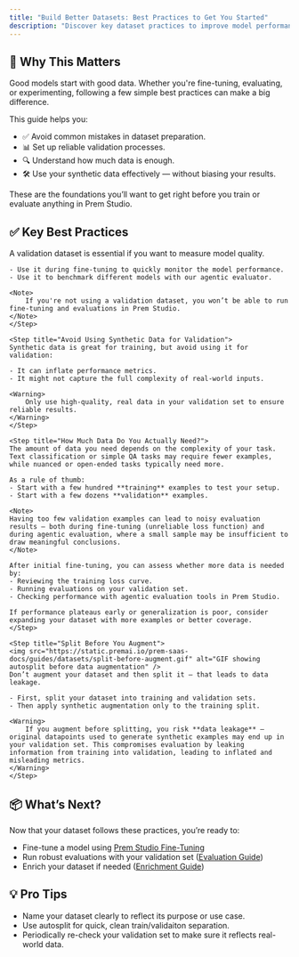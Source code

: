```yaml
---
title: "Build Better Datasets: Best Practices to Get You Started"
description: "Discover key dataset practices to improve model performance in Prem Studio — from splitting strategies to validation integrity."
---
```


## 🧠 Why This Matters

Good models start with good data. Whether you're fine-tuning, evaluating, or experimenting, following a few simple best practices can make a big difference.

This guide helps you:
- ✅ Avoid common mistakes in dataset preparation.
- 📊 Set up reliable validation processes.
- 🔍 Understand how much data is enough.
- 🛠️ Use your synthetic data effectively — without biasing your results.

These are the foundations you’ll want to get right before you train or evaluate anything in Prem Studio.

## ✅ Key Best Practices

<Steps>
    <Step title="Always Have a Validation Dataset">
    A validation dataset is essential if you want to measure model quality.

    - Use it during fine-tuning to quickly monitor the model performance.
    - Use it to benchmark different models with our agentic evaluator.

    <Note>
        If you're not using a validation dataset, you won’t be able to run fine-tuning and evaluations in Prem Studio.
    </Note>
    </Step>

    <Step title="Avoid Using Synthetic Data for Validation">
    Synthetic data is great for training, but avoid using it for validation:

    - It can inflate performance metrics.
    - It might not capture the full complexity of real-world inputs.

    <Warning>
        Only use high-quality, real data in your validation set to ensure reliable results.
    </Warning>
    </Step>

    <Step title="How Much Data Do You Actually Need?">
    The amount of data you need depends on the complexity of your task. Text classification or simple QA tasks may require fewer examples, while nuanced or open-ended tasks typically need more.

    As a rule of thumb:
    - Start with a few hundred **training** examples to test your setup.
    - Start with a few dozens **validation** examples.

    <Note>
    Having too few validation examples can lead to noisy evaluation results — both during fine-tuning (unreliable loss function) and during agentic evaluation, where a small sample may be insufficient to draw meaningful conclusions.
    </Note>

    After initial fine-tuning, you can assess whether more data is needed by:
    - Reviewing the training loss curve.
    - Running evaluations on your validation set.
    - Checking performance with agentic evaluation tools in Prem Studio.

    If performance plateaus early or generalization is poor, consider expanding your dataset with more examples or better coverage.
    </Step>

    <Step title="Split Before You Augment">
    <img src="https://static.premai.io/prem-saas-docs/guides/datasets/split-before-augment.gif" alt="GIF showing autosplit before data augmentation" />
    Don’t augment your dataset and then split it — that leads to data leakage.

    - First, split your dataset into training and validation sets.
    - Then apply synthetic augmentation only to the training split.

    <Warning>
        If you augment before splitting, you risk **data leakage** — original datapoints used to generate synthetic examples may end up in your validation set. This compromises evaluation by leaking information from training into validation, leading to inflated and misleading metrics.
    </Warning>
    </Step>
</Steps>

## 📦 What’s Next?

Now that your dataset follows these practices, you’re ready to:
- Fine-tune a model using [Prem Studio Fine-Tuning](../../finetuning/get-started)
- Run robust evaluations with your validation set ([Evaluation Guide](../../evaluations/get-started))
- Enrich your dataset if needed ([Enrichment Guide](../../datasets/enrich-dataset))

## 💡 Pro Tips

- Name your dataset clearly to reflect its purpose or use case.
- Use autosplit for quick, clean train/validaiton separation.
- Periodically re-check your validation set to make sure it reflects real-world data.
